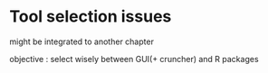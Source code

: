 # Tool selection issues

might be integrated to another chapter 

objective : select wisely between GUI(+ cruncher) and R packages






